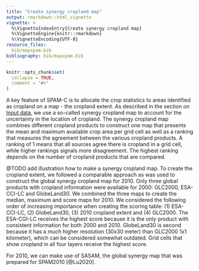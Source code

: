 ```yaml
---
title: "Create synergy cropland map"
output: rmarkdown::html_vignette
vignette: >
  %\VignetteIndexEntry{Create synergy cropland map}
  %\VignetteEngine{knitr::rmarkdown}
  %\VignetteEncoding{UTF-8}
resource_files:
  bib/mapspam.bib
bibliography: bib/mapspam.bib
---
```


```r
knitr::opts_chunk$set(
  collapse = TRUE,
  comment = "#>"
)
```

A key feature of SPAM-C is to allocate the crop statistics to areas identified as cropland on a map - the cropland extent. As described in the section on [Input data](data.html), we use a so-called synergy cropland map to account for the uncertainty in the location of cropland. The synergy cropland map combines different cropland products to construct one map that presents the mean and maximum available crop area per grid cell as well as a ranking that measures the agreement between the various cropland products. A ranking of 1 means that all sources agree there is cropland in a grid cell, while higher rankings signals more disagreement. The highest ranking depends on the number of cropland products that are compared. 

@TODO add illustration how to make a synergy cropland map.
To create the cropland extent, we followed a comparable approach as was used to construct the global synergy cropland map for 2010. Only three global products with cropland information were available for 2000: GLC2000, ESA-CCI-LC and GlobeLand30. We combined the three maps to create the median, maximum and score maps for 2010. We considered the following order of increasing importance when creating the scoring table: (1) ESA-CCI-LC, (2) GlobeLand30, (3) 2010 cropland extent and (4) GLC2000. The ESA-CGI-LC receives the highest score because it is the only product with consistent information for both 2000 and 2010. GlobeLand30 is second because it has a much higher resolution (30x30 meter) than GLC2000 1x1 kilometer), which can be considered somewhat outdated. Grid cells that show cropland in all four layers receive the highest score. 

For 2010, we can make use of SASAM, the global synergy map that was prepared for SPAM2010 [@Lu2020].  

